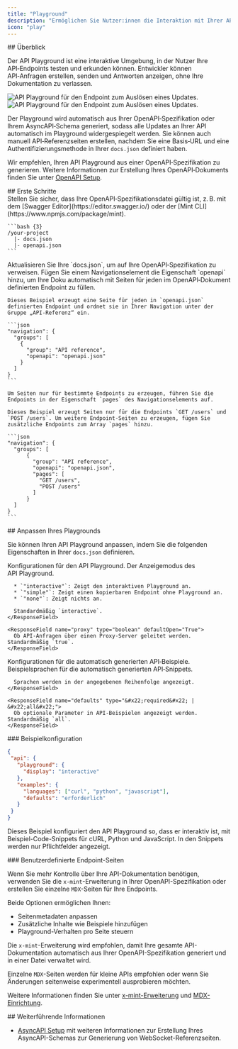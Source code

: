 ```yaml
---
title: "Playground"
description: "Ermöglichen Sie Nutzer:innen die Interaktion mit Ihrer API"
icon: "play"
---
```


<div id="overview">
  ## Überblick
</div>

Der API Playground ist eine interaktive Umgebung, in der Nutzer Ihre API‑Endpoints testen und erkunden können. Entwickler können API‑Anfragen erstellen, senden und Antworten anzeigen, ohne Ihre Dokumentation zu verlassen.

<Frame>
  <img src="/images/playground/API-playground-light.png" alt="API Playground für den Endpoint zum Auslösen eines Updates." className="block dark:hidden" />

  <img src="/images/playground/API-playground-dark.png" alt="API Playground für den Endpoint zum Auslösen eines Updates." className="hidden dark:block" />
</Frame>

Der Playground wird automatisch aus Ihrer OpenAPI‑Spezifikation oder Ihrem AsyncAPI‑Schema generiert, sodass alle Updates an Ihrer API automatisch im Playground widergespiegelt werden. Sie können auch manuell API‑Referenzseiten erstellen, nachdem Sie eine Basis‑URL und eine Authentifizierungsmethode in Ihrer `docs.json` definiert haben.

Wir empfehlen, Ihren API Playground aus einer OpenAPI‑Spezifikation zu generieren. Weitere Informationen zur Erstellung Ihres OpenAPI‑Dokuments finden Sie unter [OpenAPI Setup](/de/api-playground/openapi-setup).

<div id="getting-started">
  ## Erste Schritte
</div>

<Steps>
  <Step title="Fügen Sie Ihre OpenAPI‑Spezifikationsdatei hinzu.">
    <Info>
      Stellen Sie sicher, dass Ihre OpenAPI‑Spezifikationsdatei gültig ist, z. B. mit dem [Swagger Editor](https://editor.swagger.io/) oder der [Mint CLI](https://www.npmjs.com/package/mint).
    </Info>

    ```bash {3}
    /your-project
      |- docs.json
      |- openapi.json
    ```
  </Step>

  <Step title="Konfigurieren Sie `docs.json`.">
    Aktualisieren Sie Ihre `docs.json`, um auf Ihre OpenAPI‑Spezifikation zu verweisen. Fügen Sie einem Navigationselement die Eigenschaft `openapi` hinzu, um Ihre Doku automatisch mit Seiten für jeden im OpenAPI‑Dokument definierten Endpoint zu füllen.

    Dieses Beispiel erzeugt eine Seite für jeden in `openapi.json` definierten Endpoint und ordnet sie in Ihrer Navigation unter der Gruppe „API‑Referenz“ ein.

    ```json
    "navigation": {
      "groups": [
        {
          "group": "API reference",
          "openapi": "openapi.json"
        }
      ]
    }
    ```

    Um Seiten nur für bestimmte Endpoints zu erzeugen, führen Sie die Endpoints in der Eigenschaft `pages` des Navigationselements auf.

    Dieses Beispiel erzeugt Seiten nur für die Endpoints `GET /users` und `POST /users`. Um weitere Endpoint‑Seiten zu erzeugen, fügen Sie zusätzliche Endpoints zum Array `pages` hinzu.

    ```json
    "navigation": {
      "groups": [
          {
            "group": "API reference",
            "openapi": "openapi.json",
            "pages": [
              "GET /users",
              "POST /users"
            ]
          }
      ]
    }
    ```
  </Step>
</Steps>

<div id="customizing-your-playground">
  ## Anpassen Ihres Playgrounds
</div>

Sie können Ihren API Playground anpassen, indem Sie die folgenden Eigenschaften in Ihrer `docs.json` definieren.

<ResponseField name="playground" type="object">
  Konfigurationen für den API Playground.

  <Expandable title="playground" defaultOpen="True">
    <ResponseField name="display" type="&#x22;interactive&#x22; | &#x22;simple&#x22; | &#x22;none&#x22;">
      Der Anzeigemodus des API Playground.

      * `"interactive"`: Zeigt den interaktiven Playground an.
      * `"simple"`: Zeigt einen kopierbaren Endpoint ohne Playground an.
      * `"none"`: Zeigt nichts an.

      Standardmäßig `interactive`.
    </ResponseField>

    <ResponseField name="proxy" type="boolean" defaultOpen="True">
      Ob API‑Anfragen über einen Proxy‑Server geleitet werden. Standardmäßig `true`.
    </ResponseField>
  </Expandable>
</ResponseField>

<ResponseField name="examples" type="object">
  Konfigurationen für die automatisch generierten API‑Beispiele.

  <Expandable title="examples" defaultOpen="True">
    <ResponseField name="languages" type="array of string">
      Beispielsprachen für die automatisch generierten API‑Snippets.

      Sprachen werden in der angegebenen Reihenfolge angezeigt.
    </ResponseField>

    <ResponseField name="defaults" type="&#x22;required&#x22; | &#x22;all&#x22;">
      Ob optionale Parameter in API‑Beispielen angezeigt werden. Standardmäßig `all`.
    </ResponseField>
  </Expandable>
</ResponseField>

<div id="example-configuration">
  ### Beispielkonfiguration
</div>

```json
{
 "api": {
   "playground": {
     "display": "interactive"
   },
   "examples": {
     "languages": ["curl", "python", "javascript"],
     "defaults": "erforderlich"
   }
 }
}
```

Dieses Beispiel konfiguriert den API Playground so, dass er interaktiv ist, mit Beispiel-Code-Snippets für cURL, Python und JavaScript. In den Snippets werden nur Pflichtfelder angezeigt.

<div id="custom-endpoint-pages">
  ### Benutzerdefinierte Endpoint-Seiten
</div>

Wenn Sie mehr Kontrolle über Ihre API-Dokumentation benötigen, verwenden Sie die `x-mint`-Erweiterung in Ihrer OpenAPI-Spezifikation oder erstellen Sie einzelne `MDX`-Seiten für Ihre Endpoints.

Beide Optionen ermöglichen Ihnen:

* Seitenmetadaten anpassen
* Zusätzliche Inhalte wie Beispiele hinzufügen
* Playground-Verhalten pro Seite steuern

Die `x-mint`-Erweiterung wird empfohlen, damit Ihre gesamte API-Dokumentation automatisch aus Ihrer OpenAPI-Spezifikation generiert und in einer Datei verwaltet wird.

Einzelne `MDX`-Seiten werden für kleine APIs empfohlen oder wenn Sie Änderungen seitenweise experimentell ausprobieren möchten.

Weitere Informationen finden Sie unter [x-mint-Erweiterung](/de/api-playground/openapi-setup#x-mint-extension) und [MDX-Einrichtung](/de/api-playground/mdx/configuration).

<div id="further-reading">
  ## Weiterführende Informationen
</div>

* [AsyncAPI Setup](/de/api-playground/asyncapi/setup) mit weiteren Informationen zur Erstellung Ihres AsyncAPI-Schemas zur Generierung von WebSocket-Referenzseiten.